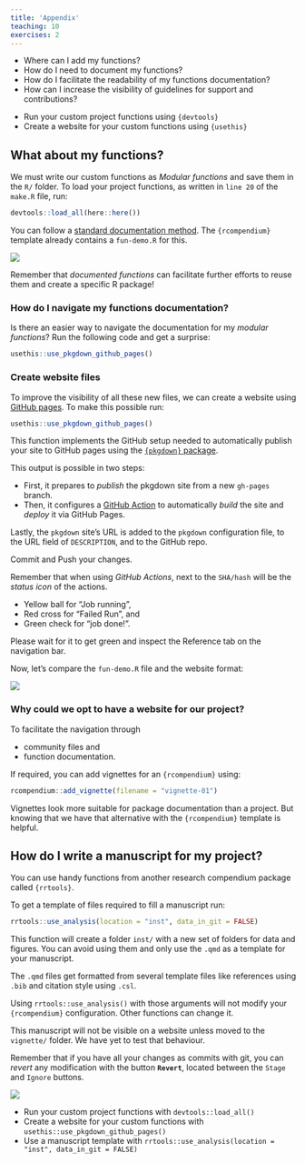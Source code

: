 ```yaml
---
title: 'Appendix'
teaching: 10
exercises: 2
---
```


:::::::::::::::::::::::::::::::::::::: questions 

- Where can I add my functions?
- How do I need to document my functions?
- How do I facilitate the readability of my functions documentation?
- How can I increase the visibility of guidelines for support and contributions?

::::::::::::::::::::::::::::::::::::::::::::::::

::::::::::::::::::::::::::::::::::::: objectives

- Run your custom project functions using `{devtools}`
- Create a website for your custom functions using `{usethis}`

::::::::::::::::::::::::::::::::::::::::::::::::

## What about my functions?

We must write our custom functions as _Modular functions_ and save them in the `R/` folder. To load your project functions, as written in `line 20` of the `make.R` file, run:

```r
devtools::load_all(here::here())
```

You can follow a [standard documentation method](https://r-pkgs.org/man.html). The `{rcompendium}` template already contains a `fun-demo.R` for this. 

![](fig/fun-demo.png)

:::callout

Remember that _documented functions_ can facilitate further efforts to reuse them and create a specific R package!

:::


:::challenge

### How do I navigate my functions documentation?

Is there an easier way to navigate the documentation for my _modular functions_? Run the following code and get a surprise:

```r
usethis::use_pkgdown_github_pages()
```

:::

### Create website files

To improve the visibility of all these new files, we can create a website using [GitHub pages](https://pages.github.com/). To make this possible run:

```r
usethis::use_pkgdown_github_pages()
```

This function implements the GitHub setup needed to automatically publish your site to GitHub pages using the [`{pkgdown}` package](https://pkgdown.r-lib.org/).

This output is possible in two steps: 

- First, it prepares to _publish_ the pkgdown site from a new `gh-pages` branch. 
- Then, it configures a [GitHub Action](https://github.com/features/actions) to automatically _build_ the site and _deploy_ it via GitHub Pages.

Lastly, the `pkgdown` site's URL is added to the `pkgdown` configuration file, to the URL field of `DESCRIPTION`, and to the GitHub repo.

Commit and Push your changes.

:::callout

Remember that when using _GitHub Actions_, next to the `SHA/hash` will be the _status icon_ of the actions. 

- Yellow ball for "Job running", 
- Red cross for "Failed Run", and 
- Green check for "job done!".

:::

Please wait for it to get green and inspect the Reference tab on the navigation bar.

Now, let's compare the `fun-demo.R` file and the website format:

![](fig/fun-demo-web.png)

:::callout

### Why could we opt to have a website for our project?

To facilitate the navigation through 

- community files and 
- function documentation.

:::

:::intructor

If required, you can add vignettes for an `{rcompendium}` using: 

```r
rcompendium::add_vignette(filename = "vignette-01")
```

Vignettes look more suitable for package documentation than a project. But knowing that we have that alternative with the `{rcompendium}` template is helpful.

:::

## How do I write a manuscript for my project?

You can use handy functions from another research compendium package called `{rrtools}`.

To get a template of files required to fill a manuscript run:

```r
rrtools::use_analysis(location = "inst", data_in_git = FALSE)
```

This function will create a folder `inst/` with a new set of folders for data and figures. You can avoid using them and only use the `.qmd` as a template for your manuscript.

<!-- add figure from new folder structure -->

The `.qmd` files get formatted from several template files like references using `.bib` and citation style using `.csl`.

<!-- add figure of qmd file content -->

Using `rrtools::use_analysis()` with those arguments will not modify your `{rcompendium}` configuration. Other functions can change it. 

:::instructor

This manuscript will not be visible on a website unless moved to the `vignette/` folder. We have yet to test that behaviour.

:::

:::callout

Remember that if you have all your changes as commits with git, you can _revert_ any modification with the button __`Revert`__, located between the `Stage` and `Ignore` buttons.

![](fig/git-revert.png)

:::

::::::::::::::::::::::::::::::::::::: keypoints 

- Run your custom project functions with `devtools::load_all()`
- Create a website for your custom functions with `usethis::use_pkgdown_github_pages()`
- Use a manuscript template with `rrtools::use_analysis(location = "inst", data_in_git = FALSE)`

::::::::::::::::::::::::::::::::::::::::::::::::

